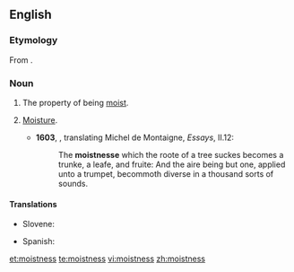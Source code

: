 ==English==
===Etymology===
From {{suffix|moist|ness}}.

===Noun===
{{en-noun|-}}

# The property of being [[moist]].
# {{obsolete}} [[moisture|Moisture]].
#*'''1603''', {{w|John Florio}}, translating Michel de Montaigne, ''Essays'', II.12:
#*:The '''moistnesse''' which the roote of a tree suckes becomes a trunke, a leafe, and fruite: And the aire being but one, applied unto a trumpet, becommoth diverse in a thousand sorts of sounds.

====Translations====
{{trans-top|moistness}}
* Slovene: {{t-|sl|vlažnost|alt=vlážnost}}
{{trans-mid}}
* Spanish: {{t+|es|humedad|f}}
{{trans-bottom}}

[[et:moistness]]
[[te:moistness]]
[[vi:moistness]]
[[zh:moistness]]